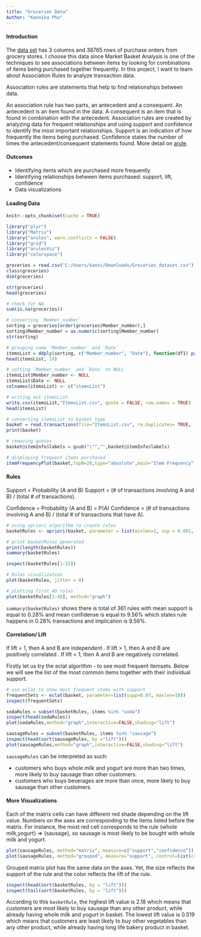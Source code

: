 ---
title: "Groceries Data"
Author: "Kannika Pho"
---

#### Introduction

The [data set](https://www.kaggle.com/heeraldedhia/groceries-dataset?select=Groceries_dataset.csv) has 3 columns and 38765 rows of purchase orders from grocery stores. I choose this data since Market Basket Analysis is one of the techniques to see associations between items by looking for combinations of items being purchased together frequently. In this project, I want to learn about Association Rules to analyze transaction data.

Association rules are statements that help to find relationships between data.

An association rule has two parts, an antecedent and a consequent. An antecedent is an item found in the data. A consequent is an item that is found in combination with the antecedent. Association rules are created by analyzing data for frequent relationships and using support and confidence to identify the most important relationships. Support is an indication of how frequently the items being purchased. Confidence states the number of times the antecedent/consequent statements found. More detail on [arule](https://cran.r-project.org/web/packages/arules/vignettes/arules.pdf).

#### Outcomes

- Identifying items which are purchased more frequently
- Identifying relationships between items purchased: support, lift, confidence 
- Data visualizations

#### Loading Data

```{r setup, include=FALSE}
knitr::opts_chunk$set(cache = TRUE)
```

```{r}
library("plyr")
library("Matrix")
library("arules", warn.conflicts = FALSE)
library("grid")
library("arulesViz")
library("colorspace")

groceries = read.csv("C:/Users/kanni/Downloads/Groceries_dataset.csv")
class(groceries)
dim(groceries)
```

```{r}
str(groceries)
head(groceries)
```

```{r}
# check for NA
sum(is.na(groceries))

# converting `Member_number`
sorting = groceries[order(groceries$Member_number),]
sorting$Member_number = as.numeric(sorting$Member_number)
str(sorting)
```

```{r}
# grouping same `Member_number` and `Date`
itemsList = ddply(sorting, c("Member_number", "Date"), function(df1) paste(df1$itemDescription, collapse = ","))
head(itemsList, 10)

# setting `Member_number` and `Date` to NULL
itemsList$Member_number <- NULL
itemsList$Date <- NULL
colnames(itemsList) <- c("itemsList")

# writing out itemsList
write.csv(itemsList,"ItemsList.csv", quote = FALSE, row.names = TRUE)
head(itemsList)
```
```{r}
# converting itemsList to basket type
basket = read.transactions(file="ItemsList.csv", rm.duplicates= TRUE, format="basket",sep=",",cols=1);
print(basket)

# removing quotes
basket@itemInfo$labels = gsub("\"","",basket@itemInfo$labels)

# displaying frequent items purchased
itemFrequencyPlot(basket,topN=20,type="absolute",main="Item Frequency")
```

#### Rules
Support = Probability (A and B) 
Support = (# of transactions involving A and B) / (total # of transactions).

Confidence = Probability (A and B) = P(A) 
Confidence = (# of transactions involving A and B) / (total # of transactions that have A).

```{r}
# using apriori algorithm to create rules
basketRules <- apriori(basket, parameter = list(minlen=2, sup = 0.001, conf = 0.06, target="rules"))

# print basketRules generated
print(length(basketRules))
summary(basketRules)

inspect(basketRules[1:15])

# Rules visualization
plot(basketRules, jitter = 0)

# plotting first 40 rules
plot(basketRules[1:40], method="graph")
```

`summary(basketRules)` shows there is total of 361 rules with mean support is equal to 0.28% and mean confidense is equal to 9.56% which states rule happens in 0.28% transactions and implication is 9.56%.

#### Correlation/ Lift
If lift = 1, then A and B are independent . If lift > 1, then A and B are positively correlated . If lift < 1, then A and B are negatively correlated.

Firstly let us try the eclat algorithm - to see most frequent itemsets. Below we will see the list of the most common items together with their individual support.

```{r}
# use eclat to show most frequent items with support 
frequentSets <- eclat(basket, parameter=list(supp=0.07, maxlen=10))
inspect(frequentSets)
```

```{r}
sodaRules = subset(basketRules, items %in% "soda")
inspect(head(sodaRules))
plot(sodaRules,method="graph",interactive=FALSE,shading="lift")

sausageRules = subset(basketRules, items %in% "sausage")
inspect(head(sort(sausageRules, by ="lift")))
plot(sausageRules,method="graph",interactive=FALSE,shading="lift")
```

`sausageRules` can be interpreted as such:

- customers who buys whole milk and yogurt are more than two times, more likely to buy sausage than other customers.
- customers who buys beverages are more than once, more likely to buy sausage than other customers.

#### More Visualizations
Each of the matrix cells can have different red shade depending on the lift value. Numbers on the axes are corresponding to the items listed before the matrix. For instance, the most red cell corresponds to the rule {whole milk,yogurt}	=>	{sausage}, so sausage is most likely to be bought with whole milk and yogurt.

```{r}
plot(sausageRules, method="matrix", measure=c("support","confidence"))
plot(sausageRules, method="grouped", measure="support", control=list(col=sequential_hcl(100)))
```

Grouped matrix plot has the same data on the axes. Yet, the size reflects the support of the rule and the color reflects the lift of the rule.

```{r}
inspect(head(sort(basketRules, by = "lift")))
inspect(tail(sort(basketRules, by = "lift")))
```
According to this `basketRule`, the highest lift value is 2.18 which means that customers are most likely to buy sausage than any other product, while already having whole milk and yogurt in basket. The lowest lift value is 0.519 which means that customers are least likely to buy other vegetables than any other product, while already having long life bakery product in basket.

<br><br><br><br>
